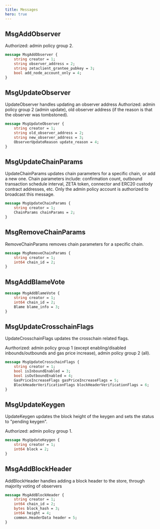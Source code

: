 ```yaml
---
title: Messages
hero: true
---
```


## MsgAddObserver

Authorized: admin policy group 2.

```proto
message MsgAddObserver {
	string creator = 1;
	string observer_address = 2;
	string zetaclient_grantee_pubkey = 3;
	bool add_node_account_only = 4;
}
```

## MsgUpdateObserver

UpdateObserver handles updating an observer address
Authorized: admin policy group 2 (admin update), old observer address (if the
reason is that the observer was tombstoned).

```proto
message MsgUpdateObserver {
	string creator = 1;
	string old_observer_address = 2;
	string new_observer_address = 3;
	ObserverUpdateReason update_reason = 4;
}
```

## MsgUpdateChainParams

UpdateChainParams updates chain parameters for a specific chain, or add a new one.
Chain parameters include: confirmation count, outbound transaction schedule interval, ZETA token,
connector and ERC20 custody contract addresses, etc.
Only the admin policy account is authorized to broadcast this message.

```proto
message MsgUpdateChainParams {
	string creator = 1;
	ChainParams chainParams = 2;
}
```

## MsgRemoveChainParams

RemoveChainParams removes chain parameters for a specific chain.

```proto
message MsgRemoveChainParams {
	string creator = 1;
	int64 chain_id = 2;
}
```

## MsgAddBlameVote

```proto
message MsgAddBlameVote {
	string creator = 1;
	int64 chain_id = 2;
	Blame blame_info = 3;
}
```

## MsgUpdateCrosschainFlags

UpdateCrosschainFlags updates the crosschain related flags.

Aurthorized: admin policy group 1 (except enabling/disabled
inbounds/outbounds and gas price increase), admin policy group 2 (all).

```proto
message MsgUpdateCrosschainFlags {
	string creator = 1;
	bool isInboundEnabled = 3;
	bool isOutboundEnabled = 4;
	GasPriceIncreaseFlags gasPriceIncreaseFlags = 5;
	BlockHeaderVerificationFlags blockHeaderVerificationFlags = 6;
}
```

## MsgUpdateKeygen

UpdateKeygen updates the block height of the keygen and sets the status to
"pending keygen".

Authorized: admin policy group 1.

```proto
message MsgUpdateKeygen {
	string creator = 1;
	int64 block = 2;
}
```

## MsgAddBlockHeader

AddBlockHeader handles adding a block header to the store, through majority voting of observers

```proto
message MsgAddBlockHeader {
	string creator = 1;
	int64 chain_id = 2;
	bytes block_hash = 3;
	int64 height = 4;
	common.HeaderData header = 5;
}
```
